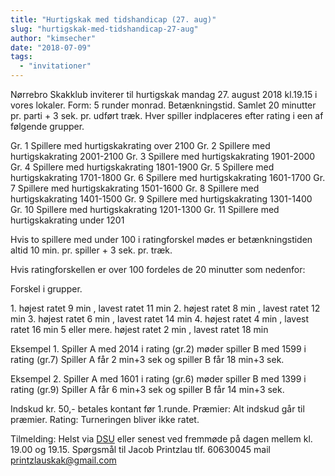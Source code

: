 ```yaml
---
title: "Hurtigskak med tidshandicap (27. aug)"
slug: "hurtigskak-med-tidshandicap-27-aug"
author: "kimsecher"
date: "2018-07-09"
tags: 
  - "invitationer"
---
```


Nørrebro Skakklub inviterer til hurtigskak mandag 27. august 2018 kl.19.15 i vores lokaler. Form: 5 runder monrad. Betænkningstid. Samlet 20 minutter pr. parti + 3 sek. pr. udført træk. Hver spiller indplaceres efter rating i een af følgende grupper.

Gr. 1 Spillere med hurtigskakrating over 2100 Gr. 2 Spillere med hurtigskakrating 2001-2100 Gr. 3 Spillere med hurtigskakrating 1901-2000 Gr. 4 Spillere med hurtigskakrating 1801-1900 Gr. 5 Spillere med hurtigskakrating 1701-1800 Gr. 6 Spillere med hurtigskakrating 1601-1700 Gr. 7 Spillere med hurtigskakrating 1501-1600 Gr. 8 Spillere med hurtigskakrating 1401-1500 Gr. 9 Spillere med hurtigskakrating 1301-1400 Gr. 10 Spillere med hurtigskakrating 1201-1300 Gr. 11 Spillere med hurtigskakrating under 1201

Hvis to spillere med under 100 i ratingforskel mødes er betænkningstiden altid 10 min. pr. spiller + 3 sek. pr. træk.

Hvis ratingforskellen er over 100 fordeles de 20 minutter som nedenfor:

Forskel i grupper.

1\. højest ratet 9 min , lavest ratet 11 min 2. højest ratet 8 min , lavest ratet 12 min 3. højest ratet 6 min , lavest ratet 14 min 4. højest ratet 4 min , lavest ratet 16 min 5 eller mere. højest ratet 2 min , lavest ratet 18 min

Eksempel 1. Spiller A med 2014 i rating (gr.2) møder spiller B med 1599 i rating (gr.7) Spiller A får 2 min+3 sek og spiller B får 18 min+3 sek.

Eksempel 2. Spiller A med 1601 i rating (gr.6) møder spiller B med 1399 i rating (gr.9) Spiller A får 6 min+3 sek og spiller B får 14 min+3 sek.

Indskud kr. 50,- betales kontant før 1.runde. Præmier: Alt indskud går til præmier. Rating: Turneringen bliver ikke ratet.

Tilmelding: Helst via [DSU](http://turnering.skak.dk/TournamentActive/Details?tourId=24990) eller senest ved fremmøde på dagen mellem kl. 19.00 og 19.15. Spørgsmål til Jacob Printzlau tlf. 60630045 mail printzlauskak@gmail.com
